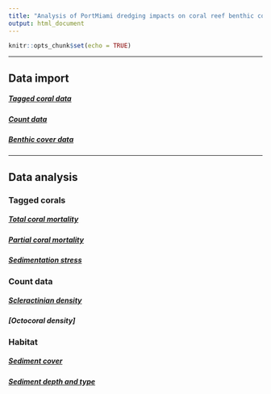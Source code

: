 ```yaml
---
title: "Analysis of PortMiami dredging impacts on coral reef benthic communities"
output: html_document
---
```


```r
knitr::opts_chunk$set(echo = TRUE)
```

-----

## Data import

##### [Tagged coral data](Rmd/tidy_tagged_corals.html)

##### [Count data](Rmd/tidy_count_data.html)

##### [Benthic cover data](Rmd/tidy_cpce_data.html)

-----

## Data analysis

### Tagged corals

##### [Total coral mortality](Rmd/total_mortality.html)

##### [Partial coral mortality](Rmd/partial_mortality.html)

##### [Sedimentation stress](Rmd/sed_stress.html)

### Count data

##### [Scleractinian density](Rmd/scler_density.html)

##### [Octocoral density]

### Habitat

##### [Sediment cover](Rmd/sed_cover.html)

##### [Sediment depth and type](Rmd/sed_depth_type.html)
